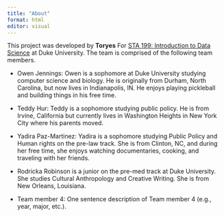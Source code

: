 ```yaml
---
title: "About"
format: html
editor: visual
---
```


This project was developed by **Toryes** For [STA 199: Introduction to Data Science](https://sta199-s23-2.github.io/) at Duke University. The team is comprised of the following team members.

-   Owen Jennings: Owen is a sophomore at Duke University studying computer science and biology. He is originally from Durham, North Carolina, but now lives in Indianapolis, IN. He enjoys playing pickleball and building things in his free time.

-   Teddy Hur: Teddy is a sophomore studying public policy. He is from Irvine, California but currently lives in Washington Heights in New York City where his parents moved.

-   Yadira Paz-Martinez: Yadira is a sophomore studying Public Policy and Human rights on the pre-law track. She is from Clinton, NC, and during her free time, she enjoys watching documentaries, cooking, and traveling with her friends.

-   Rodricka Robinson is a junior on the pre-med track at Duke University. She studies Cultural Anthropology and Creative Writing. She is from New Orleans, Louisiana.

-   Team member 4: One sentence description of Team member 4 (e.g., year, major, etc.).
